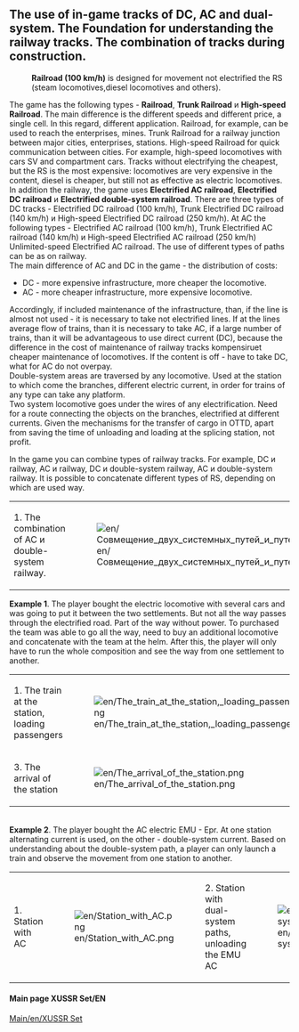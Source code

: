 ==The use of in-game tracks of DC, AC and dual-system. The Foundation for understanding the railway tracks. The combination of tracks during construction.==
:'''Railroad (100 km/h)''' is designed for movement not electrified the RS (steam locomotives,diesel locomotives and others). 
The game has the following types - '''Railroad''', '''Trunk Railroad''' и '''High-speed Railroad'''. The main difference is the different speeds and different price, a single cell. In this regard, different application. Railroad, for example, can be used to reach the enterprises, mines. Trunk Railroad for a railway junction between major cities, enterprises, stations. High-speed Railroad for quick communication between cities. For example, high-speed locomotives with cars SV and compartment cars. Tracks without electrifying the cheapest, but the RS is the most expensive: locomotives are very expensive in the content, diesel is cheaper, but still not as effective as electric locomotives.
<br> In addition the railway, the game uses '''Electrified AC railroad''', '''Electrified DC railroad''' и '''Electrified double-system railroad '''. 
There are three types of DC tracks -  Electrified DC railroad (100 km/h), Trunk Electrified DC railroad (140 km/h) и High-speed Electrified DC railroad (250 km/h). At AC the following types - Electrified AC railroad (100 km/h), Trunk Electrified AC railroad (140 km/h) и High-speed Electrified AC railroad (250 km/h) Unlimited-speed Electrified AC railroad. The use of different types of paths can be as on railway.
<br>The main difference of AC and DC in the game - the distribution of costs:
*DC - more expensive infrastructure, more cheaper the locomotive.
*AC - more cheaper  infrastructure, more expensive locomotive.
Accordingly, if included maintenance of the infrastructure, than, if the line is almost not used - it is necessary to take not electrified lines. If at the lines average flow of trains, than it is necessary to take AC, if a large number of trains, than it will be advantageous to use direct current (DC), because the difference in the cost of maintenance of railway tracks kompensiruet cheaper maintenance of locomotives.
If the content is off - have to take DC, what for AC do not overpay. <br>
Double-system areas are traversed by any locomotive. Used at the station to which come the branches, different electric current, in order for trains of any type can take any platform.
<br>Two system locomotive goes under the wires of any electrification. Need for a route connecting the objects on the branches, electrified at different currents. Given the mechanisms for the transfer of cargo in OTTD, apart from saving the time of unloading and loading at the splicing station, not profit.

In the game you can combine types of railway tracks. For example,  DC и railway, AC и railway, DC и double-system railway, AC и double-system railway. It is possible to concatenate different types of RS, depending on which are used way. 
{|class="wikitable"
|-
|1. The combination of AC и double-system railway.
|[[File:en/Совмещение двух системных путей и путей переменного тока.png]]
|2. The combination of railway and AC railway.
|[[File:en/Совмещение автономных путей и путей переменного тока.png]]
|}
'''Example 1'''. The player bought the electric locomotive with several cars and was going to put it between the two settlements. But not all the way passes through the electrified road. Part of the way without power. To purchased the team was able to go all the way, need to buy an additional locomotive and concatenate with the team at the helm. After this, the player will only have to run the whole composition and see the way from one settlement to another.
{|class="wikitable"
|-
|1. The train at the station, loading passengers
|[[File:en/The train at the station, loading passengers.png]]
|2. The passage is not electrified piece.
|[[File:en/The passage is not electrified piece.png]]
|-
|3. The arrival of the station
|[[File:en/The arrival of the station.png]]
|}
<br> '''Example 2'''. The player bought the AC electric EMU - Epr. At one station alternating current is used, on the other - double-system current. Based on understanding about the double-system path, a player can only launch a train and observe the movement from one station to another.
{|class="wikitable"
|-
|1. Station with AC
|[[File:en/Station with AC.png]]
|2. Station with dual-system paths, unloading the EMU AC
|[[File:en/Station with dual-system paths, unloading the EMU AC.png]]
|}

====Main page XUSSR Set/EN====
[[Main/en/XUSSR Set]]